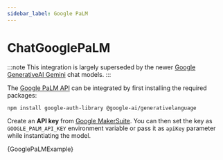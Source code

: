 ```yaml
---
sidebar_label: Google PaLM
---
```



# ChatGooglePaLM

:::note
This integration is largely superseded by the newer [Google GenerativeAI Gemini](/docs/integrations/chat/google_generativeai) chat models.
:::

The [Google PaLM API](https://developers.generativeai.google/products/palm) can be integrated by first
installing the required packages:

```bash npm2yarn
npm install google-auth-library @google-ai/generativelanguage
```

Create an **API key** from [Google MakerSuite](https://makersuite.google.com/app/apikey). You can then set
the key as `GOOGLE_PALM_API_KEY` environment variable or pass it as `apiKey` parameter while instantiating
the model.


<CodeBlock language="typescript">{GooglePaLMExample}</CodeBlock>
